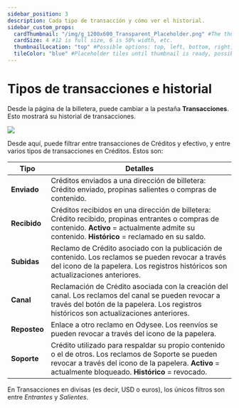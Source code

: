 ---
sidebar_position: 3
description: Cada tipo de transacción y cómo ver el historial.
sidebar_custom_props:
  cardThumbnail: "/img/g_1200x600_Transparent_Placeholder.png" #The thumbnail on the category card.
  cardSize: 4 #12 is full size, 6 is 50% width, etc.
  thumbnailLocation: "top" #Possible options: top, left, bottom, right, none
  tileColor: "blue" #Placeholder tiles until thumbnail is ready, possible options: blue, cream, darkpurple, lightpurple, mauve, orange, pink, none
---

# Tipos de transacciones e historial

Desde la página de la billetera, puede cambiar a la pestaña **Transacciones**. Esto mostrará su historial de transacciones.

![](/img/en/category-wallet4.png)

Desde aquí, puede filtrar entre transacciones de Créditos y efectivo, y entre varios tipos de transacciones en Créditos. Estos son:

| Tipo        | Detalles |
------------- | ---------------
| **Enviado** | Créditos enviados a una dirección de billetera: Crédito enviado, propinas salientes o compras de contenido.
| **Recibido** | Créditos recibidos en una dirección de billetera: Crédito recibido, propinas entrantes o compras de contenido. **Activo** = actualmente admite su contenido. **Histórico** = reclamado en su saldo.
| **Subidas** | Reclamo de Crédito asociado con la publicación de contenido. Los reclamos se pueden revocar a través del icono de la papelera. Los registros históricos son actualizaciones anteriores.
| **Canal** | Reclamación de Crédito asociada con la creación del canal. Los reclamos del canal se pueden revocar a través del botón de la papelera. Los registros históricos son actualizaciones anteriores.
| **Reposteo** | Enlace a otro reclamo en Odysee. Los reenvíos se pueden revocar a través del icono de la papelera.
| **Soporte** | Crédito utilizado para respaldar su propio contenido o el de otros. Los reclamos de Soporte se pueden revocar a través del icono de la papelera. **Activo** = actualmente bloqueado. **Histórico** = revocado.

En Transacciones en divisas (es decir, USD o euros), los únicos filtros son entre *Entrantes* y *Salientes*.